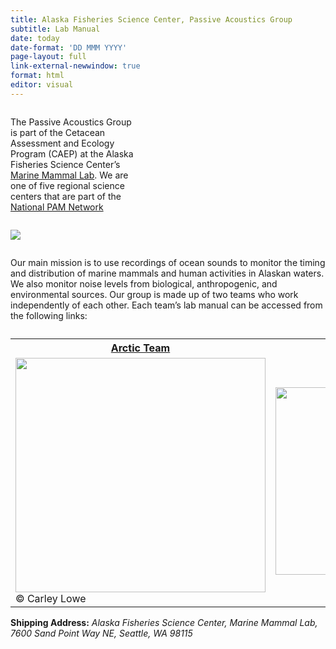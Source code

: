 ```yaml
---
title: Alaska Fisheries Science Center, Passive Acoustics Group
subtitle: Lab Manual
date: today
date-format: 'DD MMM YYYY'
page-layout: full
link-external-newwindow: true
format: html
editor: visual
---
```


```{=html}
<style type="text/css">
h1.title {
  color: SteelBlue;
  font-size: 32px;
  text-align: left;
  margin-bottom:-20px;
}
</style>
```
::: {.column width="40%"}
<p>

</p>

The Passive Acoustics Group is part of the Cetacean Assessment and Ecology Program (CAEP) at the Alaska Fisheries Science Center's [Marine Mammal Lab](https://www.fisheries.noaa.gov/about/marine-mammal-laboratory). We are one of five regional science centers that are part of the [National PAM Network](https://nmfs-ost.github.io/PAM_National_Network/)
:::

::: {.column width="40%"}
![](content/images/AFSCimages/AlaskaIcon.png){fig-alt="" fig-align="center"}
:::

Our main mission is to use recordings of ocean sounds to monitor the timing and distribution of marine mammals and human activities in Alaskan waters. We also monitor noise levels from biological, anthropogenic, and environmental sources. Our group is made up of two teams who work independently of each other. Each team's lab manual can be accessed from the following links:


```{=html}
<table>
  <caption></caption>
  <thead>
  <style>
  th {text-align: center}
  </style>
  </thead>
    <tbody>
    <tr>
      <th><a href="https://noaa-afsc.github.io/AFSC-MML-PAM-Lab-Manual/content/TeamBerchok.html">Arctic Team</a></th>
    <th><a href="https://noaa-afsc.github.io/AFSC-MML-PAM-Lab-Manual/content/TeamCastellote.html">Cook Inlet Team</a></th>
    </tr>
    <tr>
    <td><img src="content/images/AFSCimages/NPRWwatercolor_CarleyLoweCropped.png" width="400" height="375" style="vertical-align:middle" /><figcaption>© Carley Lowe</figcaption></td>
    <td><img src="content/images/AFSCimages/PlaceHolderCIB.png" width="400" height="300" /></td>
    </tr>
    <tr>
  </tbody>
</table>
```


**Shipping Address:** *Alaska Fisheries Science Center, Marine Mammal Lab, 7600 Sand Point Way NE, Seattle, WA 98115*
